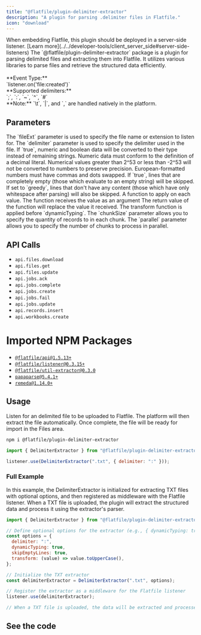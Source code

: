```yaml
---
title: "@flatfile/plugin-delimiter-extractor"
description: "A plugin for parsing .delimiter files in Flatfile."
icon: "download"
---
```


<Warning>
  When embedding Flatfile, this plugin should be deployed in a server-side
  listener. [Learn
  more](../../developer-tools/client_server_side#server-side-listeners)
</Warning>

<CardGroup cols={1}>
  <Card
    title="@flatfile/plugin-delimiter-extractor"
    icon="download"
  >
    The `@flatfile/plugin-delimiter-extractor` package is a plugin for parsing delimited files and extracting them into Flatfile. It utilizes various libraries to parse files and retrieve the structured data efficiently.
    <br/>
    <br/>
    **Event Type:**
    <br/>
    `listener.on('file:created')`
    <br/>
    **Supported delimiters:**
    <br/>
    `;`, `:`, `~`, `^`, `#`
    <br/>
    **Note:** `\t`, `|`, and `,` are handled natively in the platform.

  </Card>
</CardGroup>

## Parameters

<ParamField path="fileExt" type="string" required>
  The `fileExt` parameter is used to specify the file name or extension to
  listen for.
</ParamField>

<ParamField path="options.delimiter" type="string" required>
  The `delimiter` parameter is used to specify the delimiter used in the file.
</ParamField>

<ParamField path="options.dynamicTyping" type="boolean" default="false">
  If `true`, numeric and boolean data will be converted to their type instead of
  remaining strings. Numeric data must conform to the definition of a decimal
  literal. Numerical values greater than 2^53 or less than -2^53 will not be
  converted to numbers to preserve precision. European-formatted numbers must
  have commas and dots swapped.
</ParamField>

<ParamField path="options.skipEmptyLines" type="boolean | 'greedy'">
  If `true`, lines that are completely empty (those which evaluate to an empty
  string) will be skipped. If set to `greedy`, lines that don't have any content
  (those which have only whitespace after parsing) will also be skipped.
</ParamField>

<ParamField path="options.transform" type="function">
  A function to apply on each value. The function receives the value as an
  argument The return value of the function will replace the value it received.
  The transform function is applied before `dynamicTyping`.
</ParamField>

<ParamField path="options.chunkSize" default="3000" type="number" optional>
  The `chunkSize` parameter allows you to specify the quantity of records to in
  each chunk.
</ParamField>

<ParamField path="options.parallel" default="1" type="number" optional>
  The `parallel` parameter allows you to specify the number of chunks to process
  in parallel.
</ParamField>

## API Calls

- `api.files.download`
- `api.files.get`
- `api.files.update`
- `api.jobs.ack`
- `api.jobs.complete`
- `api.jobs.create`
- `api.jobs.fail`
- `api.jobs.update`
- `api.records.insert`
- `api.workbooks.create`

# Imported NPM Packages

- [`@flatfile/api@1.5.13+`](https://npmjs.com/package/@flatfile/api)
- [`@flatfile/listener@0.3.15+`](https://npmjs.com/package/@flatfile/listener)
- [`@flatfile/util-extractor@0.3.0`](../utils/extractor)
- [`papaparse@5.4.1+`](https://npmjs.com/package/papaparse)
- [`remeda@1.14.0+`](https://npmjs.com/package/remeda)

## Usage

Listen for an delimited file to be uploaded to Flatfile. The platform will then extract the file automatically. Once complete, the file will be ready for import in the Files area.

```bash install
npm i @flatfile/plugin-delimiter-extractor
```

```js import
import { DelimiterExtractor } from "@flatfile/plugin-delimiter-extractor";
```

```js listener.js
listener.use(DelimiterExtractor(".txt", { delimiter: ":" }));
```

### Full Example

In this example, the DelimiterExtractor is initialized for extracting TXT files with optional options, and then registered as middleware with the Flatfile listener. When a TXT file is uploaded, the plugin will extract the structured data and process it using the extractor's parser.

```javascript
import { DelimiterExtractor } from "@flatfile/plugin-delimiter-extractor";

// Define optional options for the extractor (e.g., { dynamicTyping: true })
const options = {
  delimiter: ":",
  dynamicTyping: true,
  skipEmptyLines: true,
  transform: (value) => value.toUpperCase(),
};

// Initialize the TXT extractor
const delimiterExtractor = DelimiterExtractor(".txt", options);

// Register the extractor as a middleware for the Flatfile listener
listener.use(delimiterExtractor);

// When a TXT file is uploaded, the data will be extracted and processed using the extractor's parser.
```

## See the code

<CardGroup cols={2}>
  <Card
    title="@flatfile/plugin-delimiter-extractor"
    href="https://github.com/FlatFilers/flatfile-plugins/tree/main/plugins/delimiter-extractor"
    icon="github"
  ></Card>
</CardGroup>
